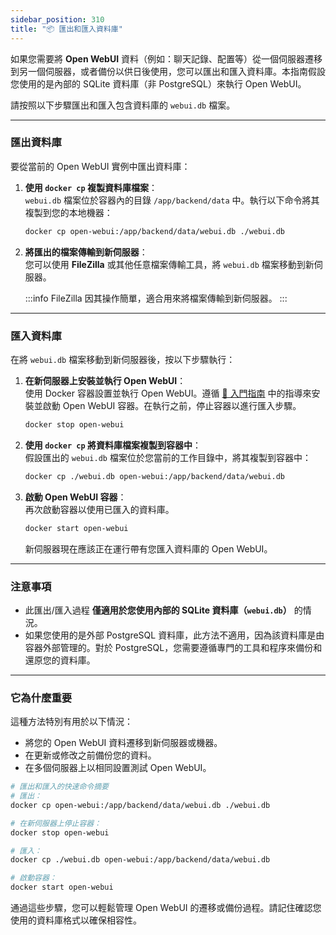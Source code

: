```yaml
---
sidebar_position: 310 
title: "📦 匯出和匯入資料庫"
---
```



如果您需要將 **Open WebUI** 資料（例如：聊天記錄、配置等）從一個伺服器遷移到另一個伺服器，或者備份以供日後使用，您可以匯出和匯入資料庫。本指南假設您使用的是內部的 SQLite 資料庫（非 PostgreSQL）來執行 Open WebUI。

請按照以下步驟匯出和匯入包含資料庫的 `webui.db` 檔案。

---

### 匯出資料庫

要從當前的 Open WebUI 實例中匯出資料庫：

1. **使用 `docker cp` 複製資料庫檔案**：  
   `webui.db` 檔案位於容器內的目錄 `/app/backend/data` 中。執行以下命令將其複製到您的本地機器：  
   ```bash
   docker cp open-webui:/app/backend/data/webui.db ./webui.db
   ```

2. **將匯出的檔案傳輸到新伺服器**：  
   您可以使用 **FileZilla** 或其他任意檔案傳輸工具，將 `webui.db` 檔案移動到新伺服器。

   :::info
   FileZilla 因其操作簡單，適合用來將檔案傳輸到新伺服器。
   :::

---

### 匯入資料庫

在將 `webui.db` 檔案移動到新伺服器後，按以下步驟執行：

1. **在新伺服器上安裝並執行 Open WebUI**：  
   使用 Docker 容器設置並執行 Open WebUI。遵循 [🚀 入門指南](/getting-started) 中的指導來安裝並啟動 Open WebUI 容器。在執行之前，停止容器以進行匯入步驟。
   ```bash
   docker stop open-webui
   ```

2. **使用 `docker cp` 將資料庫檔案複製到容器中**：  
   假設匯出的 `webui.db` 檔案位於您當前的工作目錄中，將其複製到容器中：
   ```bash
   docker cp ./webui.db open-webui:/app/backend/data/webui.db
   ```

3. **啟動 Open WebUI 容器**：  
   再次啟動容器以使用已匯入的資料庫。
   ```bash
   docker start open-webui
   ```

   新伺服器現在應該正在運行帶有您匯入資料庫的 Open WebUI。

---

### 注意事項

- 此匯出/匯入過程 **僅適用於您使用內部的 SQLite 資料庫（`webui.db`）** 的情況。
- 如果您使用的是外部 PostgreSQL 資料庫，此方法不適用，因為該資料庫是由容器外部管理的。對於 PostgreSQL，您需要遵循專門的工具和程序來備份和還原您的資料庫。

---

### 它為什麼重要

這種方法特別有用於以下情況：

- 將您的 Open WebUI 資料遷移到新伺服器或機器。
- 在更新或修改之前備份您的資料。
- 在多個伺服器上以相同設置測試 Open WebUI。

```bash
# 匯出和匯入的快速命令摘要
# 匯出：
docker cp open-webui:/app/backend/data/webui.db ./webui.db

# 在新伺服器上停止容器：
docker stop open-webui

# 匯入：
docker cp ./webui.db open-webui:/app/backend/data/webui.db

# 啟動容器：
docker start open-webui
```

通過這些步驟，您可以輕鬆管理 Open WebUI 的遷移或備份過程。請記住確認您使用的資料庫格式以確保相容性。